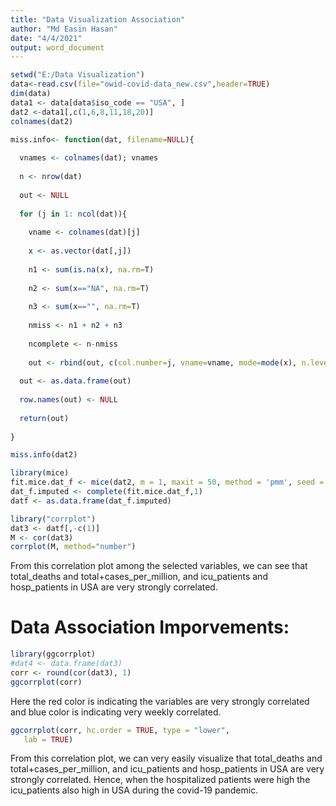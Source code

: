 ---
title: "Data Visualization Association"
author: "Md Easin Hasan"
date: "4/4/2021"
output: word_document
---

```{r}
setwd("E:/Data Visualization")
data<-read.csv(file="owid-covid-data_new.csv",header=TRUE)
dim(data)
data1 <- data[data$iso_code == "USA", ] 
dat2 <-data1[,c(1,6,8,11,18,20)]
colnames(dat2)

```
```{r}
miss.info<- function(dat, filename=NULL){  
  
  vnames <- colnames(dat); vnames 
  
  n <- nrow(dat)  
  
  out <- NULL  
  
  for (j in 1: ncol(dat)){  
    
    vname <- colnames(dat)[j]  
    
    x <- as.vector(dat[,j]) 
    
    n1 <- sum(is.na(x), na.rm=T)  
    
    n2 <- sum(x=="NA", na.rm=T)  
    
    n3 <- sum(x=="", na.rm=T)  
    
    nmiss <- n1 + n2 + n3  
    
    ncomplete <- n-nmiss 
    
    out <- rbind(out, c(col.number=j, vname=vname, mode=mode(x), n.levels=length(unique(x)), ncomplete=ncomplete, miss.perc=nmiss/n)) } 
  
  out <- as.data.frame(out)  
  
  row.names(out) <- NULL  
  
  return(out) 
  
}  

miss.info(dat2) 
```

```{r}
library(mice)
fit.mice.dat_f <- mice(dat2, m = 1, maxit = 50, method = 'pmm', seed = 500)
dat_f.imputed <- complete(fit.mice.dat_f,1)
datf <- as.data.frame(dat_f.imputed)
```

```{r}
library("corrplot")
dat3 <- datf[,-c(1)]
M <- cor(dat3)
corrplot(M, method="number")

```

From this correlation plot among the selected variables, we can see that total_deaths and total+cases_per_million, and icu_patients and hosp_patients in USA are very strongly correlated.

# Data Association Imporvements:

```{r}
library(ggcorrplot)
#dat4 <- data.frame(dat3)
corr <- round(cor(dat3), 1)
ggcorrplot(corr)
```
Here the red color is indicating the variables are very strongly correlated and blue color is indicating very weekly correlated. 

```{r}
ggcorrplot(corr, hc.order = TRUE, type = "lower",
   lab = TRUE)

```
From this correlation plot, we can very easily visualize that total_deaths and total+cases_per_million, and icu_patients and hosp_patients in USA are very strongly correlated. Hence, when the hospitalized patients were high the icu_patients also high in USA during the covid-19 pandemic.
